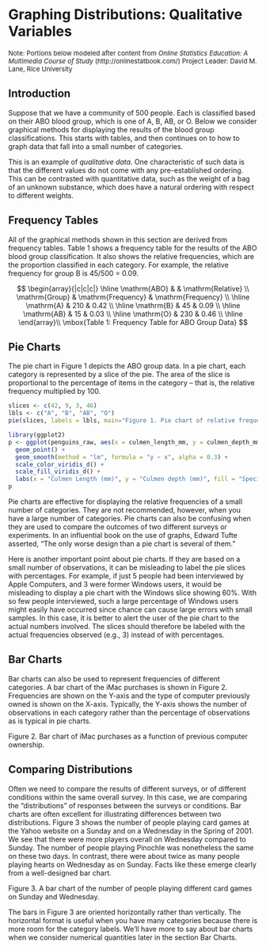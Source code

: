 # Graphing Distributions: Qualitative Variables

 <font size="2"> Note: Portions below modeled after content from
 *Online Statistics Education: A Multimedia Course of Study* 
 (http://onlinestatbook.com/) Project Leader: David M. Lane, Rice University </font>

## Introduction

Suppose that we have a community of 500 people.  Each is classified based on 
their ABO blood group, which is one of A, B, AB, or O.  Below we consider
graphical methods for displaying the results of the blood group classifications.
This starts with tables, and then continues on to how to graph data that 
fall into a small number of categories. 

This is an example of *qualitative data*.  One characteristic of such data is
that the different values do not come with any pre-established ordering.
This can be contrasted with quantitative data, such as the weight of a bag of an 
unknown substance, which does have a natural ordering with respect to 
different weights.

## Frequency Tables

All of the graphical methods shown in this section are derived from frequency 
tables. Table 1 shows a frequency table for the results of the ABO blood group
classification.  It also shows the 
relative frequencies, which are the proportion classified in each category. 
For example, the relative frequency for group B is 45/500 = 0.09.

$$
\begin{array}{|c|c|c|} \hline
\mathrm{ABO} & & \mathrm{Relative} \\
\mathrm{Group} & \mathrm{Frequency} & \mathrm{Frequency} \\ \hline
\mathrm{A} & 210 & 0.42  \\  \hline
\mathrm{B} & 45  & 0.09 \\  \hline
\mathrm{AB} & 15 & 0.03 \\  \hline
\mathrm{O} & 230 & 0.46 \\  \hline
\end{array}\\
\mbox{Table 1: Frequency Table for ABO Group Data}
$$

## Pie Charts

The pie chart in Figure 1 depicts the ABO group data. In a pie chart, 
each category is represented by a slice of the pie. The area of the slice is 
proportional to the percentage of items in the category -- that is, the 
relative frequency multiplied by 100. 

```r

slices <- c(42, 9, 3, 46)
lbls <- c("A", "B", "AB", "O")
pie(slices, labels = lbls, main="Figure 1. Pie chart of relative frequencies for ABO blood group classes")

```

```r

library(ggplot2)
p <- ggplot(penguins_raw, aes(x = culmen_length_mm, y = culmen_depth_mm, color = species, fill = species)) +
  geom_point() +
  geom_smooth(method = "lm", formula = "y ~ x", alpha = 0.3) +
  scale_color_viridis_d() +
  scale_fill_viridis_d() +
  labs(x = "Culmen Length (mm)", y = "Culmen depth (mm)", fill = "Species", color = "Species")
p
```

Pie charts are effective for displaying the relative frequencies of a small 
number of categories. They are not recommended, however, when you have a large 
number of categories. Pie charts can also be confusing when they are used to 
compare the outcomes of two different surveys or experiments. In an influential 
book on the use of graphs, Edward Tufte asserted, "The only worse design than 
a pie chart is several of them."

Here is another important point about pie charts. If they are based on a small 
number of observations, it can be misleading to label the pie slices with 
percentages. For example, if just 5 people had been interviewed by Apple 
Computers, and 3 were former Windows users, it would be misleading to display 
a pie chart with the Windows slice showing 60%. With so few people interviewed, 
such a large percentage of Windows users might easily have occurred since chance 
can cause large errors with small samples. In this case, it is better to alert 
the user of the pie chart to the actual numbers involved. The slices should 
therefore be labeled with the actual frequencies observed (e.g., 3) instead 
of with percentages.

## Bar Charts

Bar charts can also be used to represent frequencies of different categories. 
A bar chart of the iMac purchases is shown in Figure 2. Frequencies are shown 
on the Y-axis and the type of computer previously owned is shown on the X-axis. 
Typically, the Y-axis shows the number of observations in each category rather 
than the percentage of observations as is typical in pie charts.

Figure 2. Bar chart of iMac purchases as a function of previous computer ownership.

## Comparing Distributions

Often we need to compare the results of different surveys, or of different 
conditions within the same overall survey. In this case, we are comparing the 
"distributions" of responses between the surveys or conditions. Bar charts are 
often excellent for illustrating differences between two distributions. 
Figure 3 shows the number of people playing card games at the Yahoo website on 
a Sunday and on a Wednesday in the Spring of 2001. We see that there were more 
players overall on Wednesday compared to Sunday. The number of people playing 
Pinochle was nonetheless the same on these two days. In contrast, there were 
about twice as many people playing hearts on Wednesday as on Sunday. Facts like 
these emerge clearly from a well-designed bar chart.


Figure 3. A bar chart of the number of people playing different card games on 
Sunday and Wednesday.

The bars in Figure 3 are oriented horizontally rather than vertically. The 
horizontal format is useful when you have many categories because there is more 
room for the category labels. We’ll have more to say about bar charts when we 
consider numerical quantities later in the section Bar Charts.
